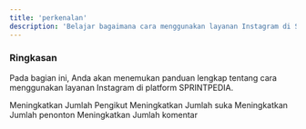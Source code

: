 ```yaml
---
title: 'perkenalan'
description: 'Belajar bagaimana cara menggunakan layanan Instagram di SPRINTPEDIA.'
---
```


### Ringkasan
Pada bagian ini, Anda akan menemukan panduan lengkap tentang cara menggunakan layanan Instagram di platform SPRINTPEDIA.

<CardGroup cols={2}>
  <Card title="Followers" icon="user-plus" href="followers">
    Meningkatkan Jumlah Pengikut
  </Card>
  <Card title="Like" icon="heart-circle-plus" href="like">
    Meningkatkan Jumlah suka
  </Card>
  <Card title="Views" icon="eye" href="views">
    Meningkatkan Jumlah penonton
  </Card>
  <Card title="Comment" icon="comment-lines" href="comment">
    Meningkatkan Jumlah komentar
  </Card>
</CardGroup>
